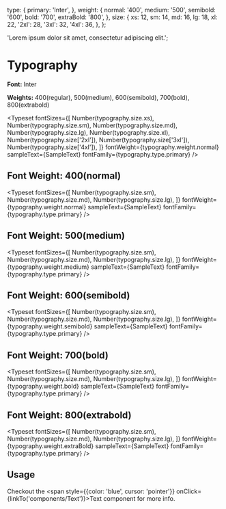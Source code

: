 
<Meta title="Elements/Typography" />

  type: {
    primary: 'Inter',
  },
  weight: {
    normal: '400',
    medium: '500',
    semibold: '600',
    bold: '700',
    extraBold: '800',
  },
  size: {
    xs: 12,
    sm: 14,
    md: 16,
    lg: 18,
    xl: 22,
    '2xl': 28,
    '3xl': 32,
    '4xl': 36,
  },
};

  'Lorem ipsum dolor sit amet, consectetur adipiscing elit.';

# Typography

**Font:** Inter

**Weights:** 400(regular), 500(medium), 600(semibold), 700(bold), 800(extrabold)

<Typeset
  fontSizes={[
    Number(typography.size.xs),
    Number(typography.size.sm),
    Number(typography.size.md),
    Number(typography.size.lg),
    Number(typography.size.xl),
    Number(typography.size['2xl']),
    Number(typography.size['3xl']),
    Number(typography.size['4xl']),
  ]}
  fontWeight={typography.weight.normal}
  sampleText={SampleText}
  fontFamily={typography.type.primary}
/>

## Font Weight: 400(normal)

<Typeset
  fontSizes={[
    Number(typography.size.sm),
    Number(typography.size.md),
    Number(typography.size.lg),
  ]}
  fontWeight={typography.weight.normal}
  sampleText={SampleText}
  fontFamily={typography.type.primary}
/>

## Font Weight: 500(medium)

<Typeset
  fontSizes={[
    Number(typography.size.sm),
    Number(typography.size.md),
    Number(typography.size.lg),
  ]}
  fontWeight={typography.weight.medium}
  sampleText={SampleText}
  fontFamily={typography.type.primary}
/>

## Font Weight: 600(semibold)

<Typeset
  fontSizes={[
    Number(typography.size.sm),
    Number(typography.size.md),
    Number(typography.size.lg),
  ]}
  fontWeight={typography.weight.semibold}
  sampleText={SampleText}
  fontFamily={typography.type.primary}
/>

## Font Weight: 700(bold)

<Typeset
  fontSizes={[
    Number(typography.size.sm),
    Number(typography.size.md),
    Number(typography.size.lg),
  ]}
  fontWeight={typography.weight.bold}
  sampleText={SampleText}
  fontFamily={typography.type.primary}
/>

## Font Weight: 800(extrabold)

<Typeset
  fontSizes={[
    Number(typography.size.sm),
    Number(typography.size.md),
    Number(typography.size.lg),
  ]}
  fontWeight={typography.weight.extraBold}
  sampleText={SampleText}
  fontFamily={typography.type.primary}
/>

## Usage

Checkout the <span style={{color: 'blue', cursor: 'pointer'}} onClick={linkTo('components/Text')}>Text component</span> for more info.

##
